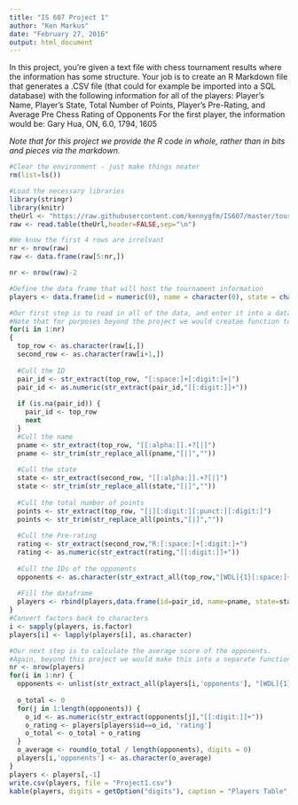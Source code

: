 ```yaml
---
title: "IS 607 Project 1"
author: "Ken Markus"
date: "February 27, 2016"
output: html_document
---
```

In this project, you’re given a text file with chess tournament results where the information has some structure. Your
job is to create an R Markdown file that generates a .CSV file (that could for example be imported into a SQL database)
with the following information for all of the players:
Player’s Name, Player’s State, Total Number of Points, Player’s Pre-Rating, and Average Pre Chess Rating of Opponents
For the first player, the information would be:
Gary Hua, ON, 6.0, 1794, 1605

*Note that for this project we provide the R code in whole, rather than in bits and pieces via the markdown.*

```r
#Clear the environment - just make things neater
rm(list=ls())

#Load the necessary libraries
library(stringr)
library(knitr)
theUrl <- "https://raw.githubusercontent.com/kennygfm/IS607/master/tournamentinfo.txt"
raw <- read.table(theUrl,header=FALSE,sep="\n")

#We know the first 4 rows are irrelvant
nr <- nrow(raw)
raw <- data.frame(raw[5:nr,])

nr <- nrow(raw)-2

#Define the data frame that will host the tournament information
players <- data.frame(id = numeric(0), name = character(0), state = character(0), points = numeric(0), rating = numeric(0), opponents = character(0), stringsAsFactors = FALSE)

#Our first step is to read in all of the data, and enter it into a dataframe
#Note that for purposes beyond the project we would creatae function to do this
for(i in 1:nr)
{
  top_row <- as.character(raw[i,])
  second_row <- as.character(raw[i+1,])
  
  #Cull the ID
  pair_id <- str_extract(top_row, "[:space:]+[:digit:]+|")
  pair_id <- as.numeric(str_extract(pair_id,"[[:digit:]]+"))
  
  if (is.na(pair_id)) {
    pair_id <- top_row
    next
  }
  #Cull the name
  pname <- str_extract(top_row, "[[:alpha:]].+?[|]")
  pname <- str_trim(str_replace_all(pname,"[|]",""))
  
  #Cull the state
  state <- str_extract(second_row, "[[:alpha:]].+?[|]")
  state <- str_trim(str_replace_all(state,"[|]",""))
  
  #Cull the total number of points
  points <- str_extract(top_row, "[|][:digit:][:punct:][:digit:]")
  points <- str_trim(str_replace_all(points,"[|]",""))
  
  #Cull the Pre-rating
  rating <- str_extract(second_row,"R:[:space:]+[:digit:]+")
  rating <- as.numeric(str_extract(rating,"[[:digit:]]+"))
  
  #Cull the IDs of the opponents
  opponents <- as.character(str_extract_all(top_row,"[WDL]{1}[:space:]+[:digit:]+"))
  
  #Fill the dataframe
  players <- rbind(players,data.frame(id=pair_id, name=pname, state=state, points=points, rating=rating, opponents=opponents))
}
#Convert factors back to characters
i <- sapply(players, is.factor)
players[i] <- lapply(players[i], as.character)

#Our next step is to calculate the average score of the opponents. 
#Again, beyond this project we would make this into a separate function
nr <- nrow(players)
for(i in 1:nr) {
  opponents <- unlist(str_extract_all(players[i,'opponents'], "[WDL]{1}[:space:]+[:digit:]+"))
  
  o_total <- 0
  for(j in 1:length(opponents)) {
    o_id <- as.numeric(str_extract(opponents[j],"[[:digit:]]+"))
    o_rating <- players[players$id==o_id, 'rating']
    o_total <- o_total + o_rating
  }
  o_average <- round(o_total / length(opponents), digits = 0)
  players[i,'opponents'] <- as.character(o_average)
}
players <- players[,-1] 
write.csv(players, file = "Project1.csv")
kable(players, digits = getOption("digits"), caption = "Players Table", escape = TRUE)
```
